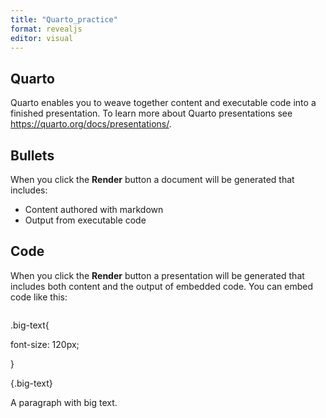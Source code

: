 ```yaml
---
title: "Quarto_practice"
format: revealjs
editor: visual
---
```


## Quarto

Quarto enables you to weave together content and executable code into a finished presentation. To learn more about Quarto presentations see <https://quarto.org/docs/presentations/>.

## Bullets

When you click the **Render** button a document will be generated that includes:

-   Content authored with markdown
-   Output from executable code

## Code

When you click the **Render** button a presentation will be generated that includes both content and the output of embedded code. You can embed code like this:

```r




```

<div>

.big-text{

font-size: 120px;

}

</div>

<div>

{.big-text}

A paragraph with big text.

</div>
